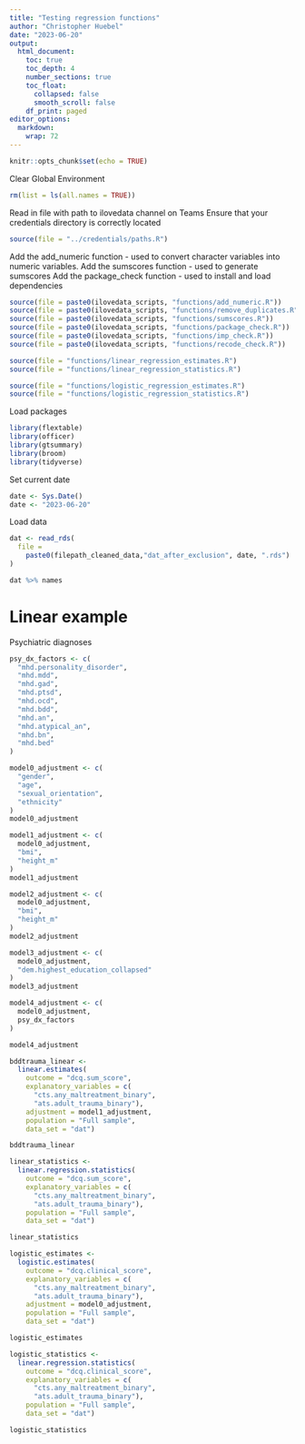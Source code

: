 ```yaml
---
title: "Testing regression functions"
author: "Christopher Huebel"
date: "2023-06-20"
output:
  html_document:
    toc: true
    toc_depth: 4
    number_sections: true
    toc_float:
      collapsed: false
      smooth_scroll: false
    df_print: paged
editor_options: 
  markdown: 
    wrap: 72
---
```




```r
knitr::opts_chunk$set(echo = TRUE)
```

Clear Global Environment
```r
rm(list = ls(all.names = TRUE)) 
```

Read in file with path to ilovedata channel on Teams
Ensure that your credentials directory is correctly located
```r
source(file = "../credentials/paths.R")
```

Add the add_numeric function - used to convert character variables into numeric variables.
Add the sumscores function - used to generate sumscores
Add the package_check function - used to install and load dependencies
```r
source(file = paste0(ilovedata_scripts, "functions/add_numeric.R"))
source(file = paste0(ilovedata_scripts, "functions/remove_duplicates.R"))
source(file = paste0(ilovedata_scripts, "functions/sumscores.R"))
source(file = paste0(ilovedata_scripts, "functions/package_check.R"))
source(file = paste0(ilovedata_scripts, "functions/imp_check.R"))
source(file = paste0(ilovedata_scripts, "functions/recode_check.R"))

source(file = "functions/linear_regression_estimates.R")
source(file = "functions/linear_regression_statistics.R")

source(file = "functions/logistic_regression_estimates.R")
source(file = "functions/logistic_regression_statistics.R")

```

Load packages

```r
library(flextable)
library(officer)
library(gtsummary)
library(broom)
library(tidyverse)
```

Set current date

```r
date <- Sys.Date()
date <- "2023-06-20"
```

Load data

```r
dat <- read_rds(
  file =
    paste0(filepath_cleaned_data,"dat_after_exclusion", date, ".rds")
)
```


```r
dat %>% names
```

# Linear example

Psychiatric diagnoses
```r
psy_dx_factors <- c(
  "mhd.personality_disorder",
  "mhd.mdd",
  "mhd.gad",
  "mhd.ptsd",
  "mhd.ocd",
  "mhd.bdd",
  "mhd.an",
  "mhd.atypical_an",
  "mhd.bn",
  "mhd.bed"
)
```


```r
model0_adjustment <- c(
  "gender",
  "age",
  "sexual_orientation",
  "ethnicity"
)
model0_adjustment

model1_adjustment <- c(
  model0_adjustment,
  "bmi",
  "height_m"
)
model1_adjustment

model2_adjustment <- c(
  model0_adjustment,
  "bmi",
  "height_m"
)
model2_adjustment

model3_adjustment <- c(
  model0_adjustment,
  "dem.highest_education_collapsed"
)
model3_adjustment

model4_adjustment <- c(
  model0_adjustment,
  psy_dx_factors
)

model4_adjustment
```


```r
bddtrauma_linear <-
  linear.estimates(
    outcome = "dcq.sum_score",
    explanatory_variables = c(
      "cts.any_maltreatment_binary",
      "ats.adult_trauma_binary"),
    adjustment = model1_adjustment,
    population = "Full sample",
    data_set = "dat")

bddtrauma_linear
```


```r
linear_statistics <-
  linear.regression.statistics(
    outcome = "dcq.sum_score",
    explanatory_variables = c(
      "cts.any_maltreatment_binary",
      "ats.adult_trauma_binary"),
    population = "Full sample",
    data_set = "dat")

linear_statistics
```


```r
logistic_estimates <-
  logistic.estimates(
    outcome = "dcq.clinical_score",
    explanatory_variables = c(
      "cts.any_maltreatment_binary",
      "ats.adult_trauma_binary"),
    adjustment = model0_adjustment,
    population = "Full sample",
    data_set = "dat")

logistic_estimates
```


```r
logistic_statistics <-
  linear.regression.statistics(
    outcome = "dcq.clinical_score",
    explanatory_variables = c(
      "cts.any_maltreatment_binary",
      "ats.adult_trauma_binary"),
    population = "Full sample",
    data_set = "dat")

logistic_statistics
```

